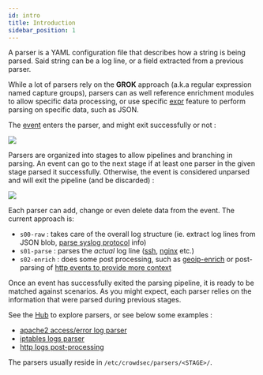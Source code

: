 ```yaml
---
id: intro
title: Introduction
sidebar_position: 1
---
```



A parser is a YAML configuration file that describes how a string is being parsed. Said string can be a log line, or a field extracted from a previous parser. 

While a lot of parsers rely on the **GROK** approach (a.k.a regular expression named capture groups), parsers can as well reference enrichment modules to allow specific data processing, or use specific [expr](../expr) feature to perform parsing on specific data, such as JSON.

The [event]({{TBD}}) enters the parser, and might exit successfully or not :


<div style={{display: 'flex'}}>
    <div style={{textAlign: 'left', flex: '1'}}>
    <img src={useBaseUrl('/img/parser-diagram.png')} />
    </div>
</div>


Parsers are organized into stages to allow pipelines and branching in parsing. An event can go to the next stage if at least one parser in the given stage parsed it successfully. Otherwise, the event is considered unparsed and will exit the pipeline (and be discarded) :

<div style={{display: 'flex'}}>
    <div style={{textAlign: 'left', flex: '1'}}>
    <img src={useBaseUrl('/img/global-parser-diagrams.png')} />
    </div>
</div>

Each parser can add, change or even delete data from the event. The current approach is: 
 - `s00-raw` : takes care of the overall log structure (ie. extract log lines from JSON blob, [parse syslog protocol](https://hub.crowdsec.net/author/crowdsecurity/configurations/syslog-logs) info)
 - `s01-parse` : parses the *actual* log line ([ssh](https://hub.crowdsec.net/author/crowdsecurity/configurations/sshd-logs), [nginx](https://hub.crowdsec.net/author/crowdsecurity/configurations/nginx-logs) etc.)
 - `s02-enrich` : does some post processing, such as [geoip-enrich](https://hub.crowdsec.net/author/crowdsecurity/configurations/geoip-enrich) or post-parsing of [http events to provide more context](https://hub.crowdsec.net/author/crowdsecurity/configurations/http-logs)


Once an event has successfully exited the parsing pipeline, it is ready to be matched against scenarios. As you might expect, each parser relies on the information that were parsed during previous stages.


See the [Hub](https://hub.crowdsec.net/browse/#configurations) to explore parsers, or see below some examples :

 - [apache2 access/error log parser](https://github.com/crowdsecurity/hub/blob/master/parsers/s01-parse/crowdsecurity/apache2-logs.yaml)
 - [iptables logs parser](https://github.com/crowdsecurity/hub/blob/master/parsers/s01-parse/crowdsecurity/iptables-logs.yaml)
 - [http logs post-processing](https://github.com/crowdsecurity/hub/blob/master/parsers/s02-enrich/crowdsecurity/http-logs.yaml)

The parsers usually reside in `/etc/crowdsec/parsers/<STAGE>/`.
